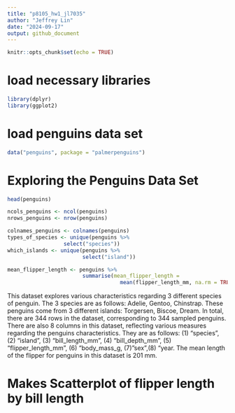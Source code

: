 ```yaml
---
title: "p8105_hw1_jl7035"
author: "Jeffrey Lin"
date: "2024-09-17"
output: github_document
---
```


```r
knitr::opts_chunk$set(echo = TRUE)
```

# load necessary libraries
```r
library(dplyr)
library(ggplot2)
```


# load penguins data set
```r
data("penguins", package = "palmerpenguins")

```



# Exploring the Penguins Data Set
```r
head(penguins)

ncols_penguins <- ncol(penguins)
nrows_penguins <- nrow(penguins)

colnames_penguins <- colnames(penguins)
types_of_species <- unique(penguins %>%
                  select("species"))
which_islands <- unique(penguins %>%
                        select("island"))

mean_flipper_length <- penguins %>% 
                        summarise(mean_flipper_length = 
                                    mean(flipper_length_mm, na.rm = TRUE))

```

This dataset explores various characteristics regarding 3 different species
of penguin. The 3 species are as follows: Adelie, Gentoo, Chinstrap. These 
penguins come from 3 different islands: Torgersen, Biscoe, Dream. In total, 
there are 344 rows in the dataset, corresponding to 344 sampled penguins. 
There are also 8 columns in this dataset, reflecting various measures regarding 
the penguins characteristics. They are as follows: (1) "species", (2) "island",
(3) "bill_length_mm", (4) "bill_depth_mm", (5) "flipper_length_mm",
(6) "body_mass_g, (7) "sex",(8) "year. The mean length of the flipper for 
penguins in this dataset is 201 mm. 


# Makes Scatterplot of flipper length by bill length 



